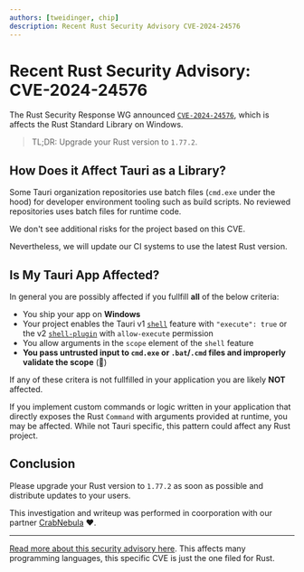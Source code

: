 ```yaml
---
authors: [tweidinger, chip]
description: Recent Rust Security Advisory CVE-2024-24576
---
```


# Recent Rust Security Advisory: CVE-2024-24576

The Rust Security Response WG announced [`CVE-2024-24576`](https://blog.rust-lang.org/2024/04/09/cve-2024-24576.html), which is affects the Rust Standard Library on Windows.

> TL;DR: Upgrade your Rust version to `1.77.2`.

<!-- truncate -->

## How Does it Affect Tauri as a Library?

Some Tauri organization repositories use batch files (`cmd.exe` under the hood)
for developer environment tooling such as build scripts.
No reviewed repositories uses batch files for runtime code.

We don't see additional risks for the project based on this CVE.

Nevertheless, we will update our CI systems to use the latest Rust version.

## Is My Tauri App Affected?

In general you are possibly affected if you fullfill **all** of the below criteria:

- You ship your app on **Windows**
- Your project enables the Tauri v1 [`shell`](https://tauri.app/v1/api/js/shell/) feature with `"execute": true` or the v2 [`shell-plugin`](https://github.com/tauri-apps/plugins-workspace/tree/v2/plugins/shell) with `allow-execute` permission
- You allow arguments in the `scope` element of the `shell` feature
- **You pass untrusted input to `cmd.exe` or `.bat`/`.cmd` files and improperly validate the scope** (🚩)

If any of these critera is not fullfilled in your application you are likely **NOT** affected.

If you implement custom commands or logic written in your application that directly exposes
the Rust `Command` with arguments provided at runtime,
you may be affected. While not Tauri specific, this pattern could affect any Rust project.


## Conclusion

Please upgrade your Rust version to `1.77.2` as soon as possible and distribute updates to your users.

This investigation and writeup was performed in coorporation with our partner
[CrabNebula](https://crabnebula.dev/blog/CVE-2024-24576) :heart:.

---

[Read more about this security advisory here](https://flatt.tech/research/posts/batbadbut-you-cant-securely-execute-commands-on-windows/). This affects many programming languages, this specific CVE is just the one filed for Rust.